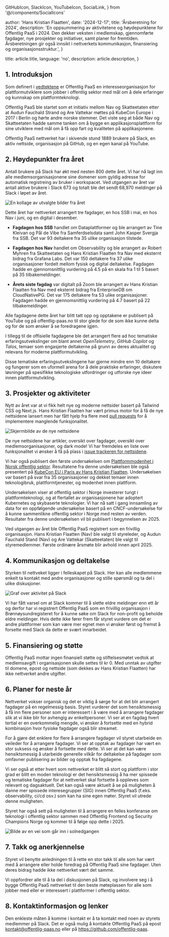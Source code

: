   GitHubIcon,
  SlackIcon,
  YouTubeIcon,
  SocialLink,
} from '@/components/SocialIcons'


  author: 'Hans Kristian Flaatten',
  date: '2024-12-17',
  title: 'Årsberetning for 2024',
  description:
    'En oppsummering av aktivitetene og høydepunktene for Offentlig PaaS i 2024. Den dekker veksten i medlemskap, gjennomførte fagdager, nye prosjekter og initiativer, samt planer for fremtiden. Årsberetningen gir også innsikt i nettverkets kommunikasjon, finansiering og organisasjonsstruktur.',
}

  title: article.title,
  language: 'no',
  description: article.description,
}


## 1. Introduksjon

Som definert i [vedtektene](https://github.com/offentlig-paas/organisasjon/blob/main/vedtekter.md) er Offentlig PaaS en interesseorganisasjon for plattformutviklere som jobber i offentlig sektor med mål om å dele erfaringer og kunnskap om plattformteknologi.

Offentlig PaaS ble startet som et initiativ mellom Nav og Skatteetaten etter at Audun Fauchald Strand og Are Vattekar møttes på KubeCon Europe i 2017 i Berlin og hørte andre norske stemmer. Det viste seg at både Nav og Skatteetaten hadde samme tanken om å bygge en applikasjonsplattform for sine utviklere med mål om å få opp fart og kvaliteten på applikasjonene.

Offentlig PaaS nettverket har i skivende stund 1889 brukere på Slack, en aktiv nettside, organisasjon på GitHub, og en egen kanal på YouTube.

<div className="mt-6 flex gap-6 justify-center">
  <SocialLink
    href={globalMetadata.other?.githubOrgUrl || '#'}
    aria-label="Følg oss på GitHub"
    icon={GitHubIcon}
  />
  <SocialLink
    href={globalMetadata.other?.slackUrl || '#'}
    aria-label="Bli med på diskusjonen i Slack"
    icon={SlackIcon}
  />
  <SocialLink
    href={globalMetadata.other?.youtubeUrl || '#'}
    aria-label="Følg oss på YouTube"
    icon={YouTubeIcon}
  />
</div>

## 2. Høydepunkter fra året

Antall brukere på Slack har økt med nesten 800 dette året. Vi har nå lagt inn alle medlemsorganisasjonene sine domener som gyldig adresse for automatisk registreing av bruker i workspacet. Ved utgangen av året var antall aktive brukere i Slack 673 og totalt ble det sendt 68,970 meldinger på Slack i løpet av året.

<Image src={fagdag} alt="En kollage av utvalgte bilder fra året" />

Dette året har nettverket arrangert tre fagdager, en hos SSB i mai, en hos Nav i juni, og en digital i desember.

* **Fagdagen hos SSB** handlet om Dataplattformer og ble arrangert av Tine Kleivan og Pål de Vibe fra Samferdselsdata samt John Kasper Svergja fra SSB. Det var 93 deltakere fra 35 ulike organisasjon tilstede.

* **Fagdagen hos Nav** handlet om Observability og ble arrangert av Robert Myhren fra Skatteetaten og Hans Kristian Flaatten fra Nav med eksternt bidrag fra Grafana Labs. Det var 150 deltakere fra 37 ulike organisasjoner fordelt mellom fysisk og digital deltakelse. Fagdagen hadde en gjennomsnittlig vurdering på 4.5 på en skala fra 1 til 5 basert på 35 tilbakemeldinger.

* **Årets siste fagdag** var digitalt på Zoom ble arrangert av Hans Kristian Flaatten fra Nav med eksternt bidrag fra EnterpriseDB om CloudNativePG. Det var 175 deltakere fra 53 ulike organisasjoner. Fagdagen hadde en gjennomsnittlig vurdering på 4.7 basert på 22 tilbakemeldinger.

Alle fagdagene dette året har blitt tatt opp og opptakene er publisert på YouTube og på offentlig-paas.no til stor glede for de som ikke kunne delta og for de som ønsker å se foredragene igjen.

I tillegg til de offisielle fagdagene ble det arrangert flere ad hoc tematiske erfaringsutvekslinger om blant annet *OpenTelemetry*, *GitHub Copilot* og *Talos*, temaer som engasjerte deltakerne på grunn av deres aktualitet og relevans for moderne plattformutvikling.

Disse tematiske erfaringsutvekslingene har gjerne mindre enn 10 deltakere og fungerer som en uformell arena for å dele praktiske erfaringer, diskutere løsninger på spesifikke teknologiske utfordringer og utforske nye ideer innen plattformutvikling.

## 3. Prosjekter og aktiviteter

Nytt av året var at vi fikk helt nye og moderne nettsider basert på Tailwind CSS og Next.js. Hans Kristian Flaatten har vært primus motor for å få de nye nettsidene lansert men har fått hjelp fra flere med [pull requests](https://github.com/offentlig-paas/nye.offentlig-paas.no/pulls?q=sort%3Aupdated-desc+is%3Apr+is%3Amerged) for å implementere manglende funksjonalitet.

<Image src={nettsider} alt="Skjermbilde av de nye nettsidene" />

De nye nettsidene har artikler, oversikt over fagdager, oversikt over medlemsorganisasjoner, og dark mode! Vi har fremdeles en liste over funksjonalitet vi ønsker å få på plass i [issue trackeren for nettsidene](https://github.com/offentlig-paas/nye.offentlig-paas.no/issues?q=sort%3Aupdated-desc+is%3Aissue+is%3Aopen).

Vi har også publisert den første undersøkelsen om [Plattformmodenhet i Norsk offentlig sektor](https://offentlig-paas.no/artikkel/plattformmodenhet-2024). Resultatene fra denne undersøkelsen ble også presentert på [KubeCon EU i Paris av Hans Kristian Flaatten](https://www.youtube.com/watch?v=3WFZhETlS9s). Undersøkelsen var basert på svar fra 35 organisasjoner og dekket temaer innen teknologibruk, plattformtjenester, og modenhet innen plattform.

Undersøkelsen viser at offentlig sektor i Norge investerer tungt i plattformteknologi, og at flertallet av organisasjonene har adoptert Kubernetes og skybaserte teknologier. Vi har nå satt i gang innsamling av data for en oppfølgende undersøkelse basert på en CNCF-undersøkelse for å kunne sammenlikne offentlig sektor i Norge med resten av verden. Resultater fra denne undersøkelsen vil bli publisert i begynnelsen av 2025.

Ved utgangen av året ble Offentlig PaaS registrert som en frivillig organisasjon. Hans Kristian Flaatten (Nav) ble valgt til styreleder, og Audun Fauchald Stand (Nav) og Are Vattekar (Skatteetaten) ble valgt til styremedlemmer. Første ordinære årsmøte blir avhold innen april 2025.

## 4. Kommunikasjon og deltakelse

Styrken til nettveket ligger i felleskapet på Slack. Her kan alle medlemmene enkelt ta kontakt med andre organisasjoner og stille spørsmål og ta del i ulike diskusjoner.

<Image src={akivitet} alt="Graf over aktivitet på Slack" />

Vi har fått varsel om at Slack kommer til å slette eldre meldinger enn ett år og derfor har vi registrert Offentlig PaaS som en frivillig organisasjon i Brønnøysundregisteret for å kunne søke om Slack for non-profit og beholde eldre meldinger. Hvis dette ikke fører frem får styret vurdere om det er andre plattformer som kan være mer egnet men vi ønsker først og fremst å forsette med Slack da dette er svært innarbeidet.

## 5. Finansiering og støtte

Offentlig PaaS mottar ingen finansiell støtte og stiftelsesmøtet vedtok at medlemsavgift i organisasjonen skulle settes til kr 0. Med unntak av utgifter til domene, epost og nettside (som dekkes av Hans Kristian Flaatten) har ikke nettverket andre utgifter.

## 6. Planer for neste år

Nettverket vokser organisk og det er viktig å sørge for at det blir arrangert fagdager på en regelmessig basis. Styret vurderer det som hensiktsmessig å få inn flere personer som er interessert i å være med å arrangere fagdager slik at vi ikke blir for avhengig av enkeltpersoner. Vi ser at en fagdag hvert tertial er en overkommelig mengde, vi ønsker å fortsette med en hybrid kombinasjon hvor fysiske fagdager også blir streamet.

For å gjøre det enklere for flere å arrangere fagdager vil styret utarbeide en veileder for å arrangere fagdager. Vi ser at opptak av fagdager har vært en stor suksess og ønsker å fortsette med dette. Vi ser at det kan være hensiktsmessig å utarbeide generelle vilkår for deltakelse på fagdager som omfavner publisering av bilder og opptak fra fagdagene.

Vi ser også at etter hvert som nettverket er blitt så stort og plattform i stor grad er blitt en moden teknologi er det hensiktsmessig å ha mer spissede og tematiske fagdager for at nettverket skal fortsette å oppleves som relevant og dagsaktuelt. Det kan også være aktuelt å se på muligheten å danne mer spissede interesegrupper (SIG) innen Offentlig PaaS (f.eks. observability, ci/cd osv.) som kan ha sine egen møter. Styret vil utrede denne muligheten.

Styret har også sett på muligheten til å arrangere en felles konferanse om teknologi i offentlig sektor sammen med Offentlig Frontend og Security Champions Norge og kommer til å følge opp dette i 2025.

<Image src={fremtiden} alt="Bilde av en vei som går inn i solnedgangen" />

## 7. Takk og anerkjennelse

Styret vil benytte anledningen til å rette en stor takk til alle som har vært med å arrangere eller holde foredrag på Offentlig PaaS sine fagdager. Uten deres bidrag hadde ikke nettverket vært det samme.

Vi oppfordrer alle til å ta del i diskusjonen på Slack, og involvere seg i å bygge Offentlig PaaS nettverket til den beste møteplassen for alle som jobber med eller er interessert i plattformer i offentlig sektor.

## 8. Kontaktinformasjon og lenker

Den enkleste måten å komme i kontakt er å ta kontakt med noen av styrets medlemmer på Slack. Det er også mulig å kontakte Offentlig PaaS på epost kontakt@offentlig-paas.no eller på https://github.com/offentlig-paas.

